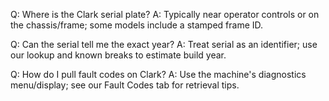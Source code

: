 Q: Where is the Clark serial plate?
A: Typically near operator controls or on the chassis/frame; some models include a stamped frame ID.

Q: Can the serial tell me the exact year?
A: Treat serial as an identifier; use our lookup and known breaks to estimate build year.

Q: How do I pull fault codes on Clark?
A: Use the machine's diagnostics menu/display; see our Fault Codes tab for retrieval tips.
